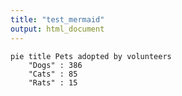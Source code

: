 ```yaml
---
title: "test_mermaid"
output: html_document
---
```


```mermaid
pie title Pets adopted by volunteers
    "Dogs" : 386
    "Cats" : 85
    "Rats" : 15
```
